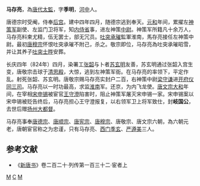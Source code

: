 '''马存亮'''，為[[唐代|唐代]][[太監|太監]]，字'''季明'''，[[河中|河中]]人。

唐德宗时受阉，侍奉[[后宫|后宫]]。建中四年四月，随德宗逃到奉天。[[元和_(唐朝)|元和]]年间，累擢左[[神策军|神策军]]副使、左监门卫将军，知[[内侍省|内侍省]]事，进左神策[[中尉_(古代官制)|中尉]]。神策军所籍凡十余万人，马存亮料柬尤精，伍无罢士，部无冗员。[[吐突承璀|吐突承璀]]監軍淮南，馬存亮接任左神策中尉。最初[[唐穆宗|唐穆宗]]怀恨吐突承璀不附己，杀之。敬宗即位，马存亮為吐突承璀昭雪，并让其养子[[吐突士晔|吐突士晔]]安葬。

长庆四年（824年）四月，染署工[[张韶_(唐朝)|张韶]]与卜者[[苏玄明|苏玄明]]友善，苏玄明通过张韶入宫生变，唐敬宗击球于[[清思殿|清思殿]]，大惊，逃到左神策军衙。在马存亮的率领下，平定作乱。射死张韶、苏玄明。唐敬宗赐马存亮实封户二百，右神策中尉[[梁守谦|梁守谦]]进[[开府仪同三司|开府仪同三司]]。马存亮以一时功最高，求监[[淮南|淮南]]军。还京，为内飞龙使。[[唐文宗|唐文宗]][[大和_(唐朝)|大和]]年间，在宰相[[宋申锡|宋申锡]]被宦官[[王守澄|王守澄]]陷害时，阻止神策军屠灭宋申锡一家。宋申锡案以宋申锡被贬告终后，马存亮担心王守澄报复，以右领军卫上将军致仕，封'''岐国公'''，去世后赠[[扬州|扬州]][[大都督|大都督]]。

马存亮事奉[[唐德宗|唐德宗]]、[[唐顺宗|唐顺宗]]、[[唐宪宗|唐宪宗]]、[[唐穆宗|唐穆宗]]、唐敬宗、唐文宗六朝，為六朝元老，唐朝宦官称之为忠谨，只有马存亮、[[西门季玄|西门季玄]]、[[严遵美|严遵美]]三人。
 
==参考文献==
*《[[新唐书|新唐书]]》卷二百二十·列传第一百三十二·宦者上

[[Category:唐朝宦官|M]]
[[Category:马姓|C]]
[[Category:唐朝国公|M]]